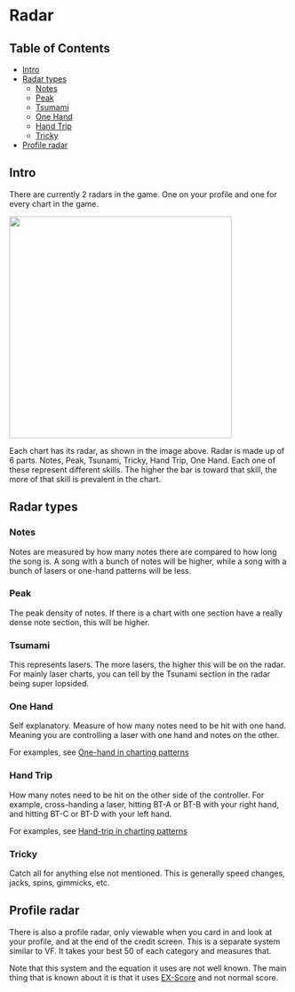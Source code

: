 # Radar

## Table of Contents
- [Intro](#intro)
- [Radar types](#radar-types)
  - [Notes](#notes)
  - [Peak](#peak)
  - [Tsumami](#tsumami)
  - [One Hand](#one-hand)
  - [Hand Trip](#hand-trip)
  - [Tricky](#tricky)
- [Profile radar](#profile-radar)

## Intro
There are currently 2 radars in the game. One on your profile and one for every chart in the game. 

<div className="flex items-center justify-center mt-3">
 <img src='/compendium/radar/radar.png' width="400"/>
</div>

Each chart has its radar, as shown in the image above. Radar is made up of
6 parts. Notes, Peak, Tsunami, Tricky, Hand Trip, One Hand. Each one of these
represent different skills. The higher the bar is toward that skill, the more of
that skill is prevalent in the chart.

## Radar types

### Notes
Notes are measured by how many notes there are compared to how long the song is.
A song with a bunch of notes will be higher, while a song with a bunch of lasers
or one-hand patterns will be less.

### Peak
The peak density of notes. If there is a chart with one section have a really
dense note section, this will be higher.

### Tsumami
This represents lasers. The more lasers, the higher this will be on the radar.
For mainly laser charts, you can tell by the Tsunami section in the radar being
super lopsided.

### One Hand
Self explanatory. Measure of how many notes need to be hit with one hand.
Meaning you are controlling a laser with one hand and notes on the other.

For examples, see [One-hand in charting patterns](/terminology/patterns#one-hand)

### Hand Trip
How many notes need to be hit on the other side of the controller. For
example, cross-handing a laser, hitting BT-A or BT-B with your right hand,
and hitting BT-C or BT-D with your left hand. 

For examples, see [Hand-trip in charting patterns](/terminology/patterns#hand-trip)

### Tricky
Catch all for anything else not mentioned. This is generally speed changes, jacks,
spins, gimmicks, etc.

## Profile radar
There is also a profile radar, only viewable when you card in and look at your
profile, and at the end of the credit screen. This is a separate system
similar to VF. It takes your best 50 of each category and measures that.

Note that this system and the equation it uses are not well known. The main
thing that is known about it is that it uses [EX-Score](http://localhost:3000/compendium/exscore) and not normal score.
